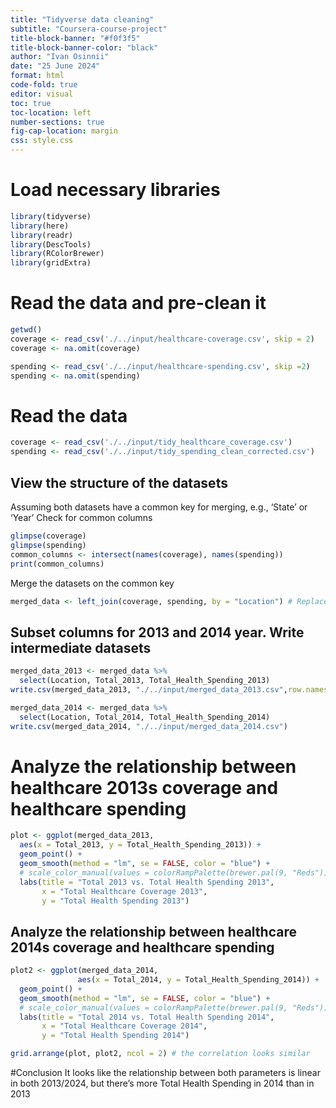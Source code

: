 ```yaml
---
title: "Tidyverse data cleaning"
subtitle: "Coursera-course-project" 
title-block-banner: "#f0f3f5"
title-block-banner-color: "black"
author: "Ivan Osinnii"
date: "25 June 2024"
format: html
code-fold: true
editor: visual
toc: true
toc-location: left
number-sections: true
fig-cap-location: margin
css: style.css
---
```


# Load necessary libraries

```r
library(tidyverse) 
library(here) 
library(readr) 
library(DescTools) 
library(RColorBrewer) 
library(gridExtra)
```

# Read the data and pre-clean it

```r
getwd()
coverage <- read_csv('./../input/healthcare-coverage.csv', skip = 2) 
coverage <- na.omit(coverage)

spending <- read_csv('./../input/healthcare-spending.csv', skip =2) 
spending <- na.omit(spending)
```

# Read the data
```r

coverage <- read_csv('./../input/tidy_healthcare_coverage.csv')
spending <- read_csv('./../input/tidy_spending_clean_corrected.csv')
```

## View the structure of the datasets

Assuming both datasets have a common key for merging, e.g., 'State' or 'Year' Check for common columns

```r
glimpse(coverage)
glimpse(spending)
common_columns <- intersect(names(coverage), names(spending))
print(common_columns)
```

Merge the datasets on the common key

```r
merged_data <- left_join(coverage, spending, by = "Location") # Replace 'common_key' with the actual column name

```

## Subset columns for 2013 and 2014 year. Write intermediate datasets

```r

merged_data_2013 <- merged_data %>% 
  select(Location, Total_2013, Total_Health_Spending_2013)
write.csv(merged_data_2013, "./../input/merged_data_2013.csv",row.names = TRUE)

merged_data_2014 <- merged_data %>% 
  select(Location, Total_2014, Total_Health_Spending_2014)
write.csv(merged_data_2014, "./../input/merged_data_2014.csv")

```

# Analyze the relationship between healthcare 2013s coverage and healthcare spending

```r
plot <- ggplot(merged_data_2013, 
  aes(x = Total_2013, y = Total_Health_Spending_2013)) +
  geom_point() +
  geom_smooth(method = "lm", se = FALSE, color = "blue") +
  # scale_color_manual(values = colorRampPalette(brewer.pal(9, "Reds"))(num_locations)) +  # Red palette accommodating all data points
  labs(title = "Total 2013 vs. Total Health Spending 2013",
       x = "Total Healthcare Coverage 2013",
       y = "Total Health Spending 2013")
```

## Analyze the relationship between healthcare 2014s coverage and healthcare spending

```r
plot2 <- ggplot(merged_data_2014, 
               aes(x = Total_2014, y = Total_Health_Spending_2014)) +
  geom_point() +
  geom_smooth(method = "lm", se = FALSE, color = "blue") +
  # scale_color_manual(values = colorRampPalette(brewer.pal(9, "Reds"))(num_locations)) +  # Red palette accommodating all data points
  labs(title = "Total 2014 vs. Total Health Spending 2014",
       x = "Total Healthcare Coverage 2014",
       y = "Total Health Spending 2014")
```

```r
grid.arrange(plot, plot2, ncol = 2) # the correlation looks similar
```

#Conclusion It looks like the relationship between both parameters is linear in both 2013/2024, but there's more Total Health Spending in 2014 than in 2013
